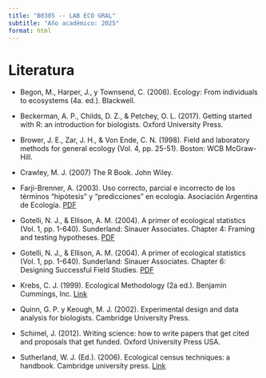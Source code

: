 ```yaml
---
title: "B0305 -- LAB ECO GRAL"
subtitle: "Año académico: 2025"
format: html
---
```


# Literatura

* Begon, M., Harper, J., y Townsend, C. (2006). Ecology: From individuals to ecosystems
(4a. ed.). Blackwell.

* Beckerman, A. P., Childs, D. Z., & Petchey, O. L. (2017). Getting started with R: an
introduction for biologists. Oxford University Press.

* Brower, J. E., Zar, J. H., & Von Ende, C. N. (1998). Field and laboratory methods for general
ecology (Vol. 4, pp. 25-51). Boston: WCB McGraw-Hill.

* Crawley, M. J. (2007) The R Book. John Wiley.

* Farji-Brenner, A. (2003). Uso correcto, parcial e incorrecto de los términos "hipótesis" y "predicciones" en ecología. Asociación Argentina de Ecología. <a href="refs/Farji-Brenner-2003.pdf" target="_blank">PDF</a>

* Gotelli, N. J., & Ellison, A. M. (2004). A primer of ecological statistics (Vol. 1, pp. 1-640). Sunderland: Sinauer Associates. Chapter 4: Framing and testing hypotheses. <a href="refs/Gotelli-2004-cap-4.pdf" target="_blank">PDF</a>

* Gotelli, N. J., & Ellison, A. M. (2004). A primer of ecological statistics (Vol. 1, pp. 1-640). Sunderland: Sinauer Associates. Chapter 6: Designing Successful Field Studies. <a href="refs/Gotelli-2004-cap-6.pdf" target="_blank">PDF</a>

* Krebs, C. J. (1999). Ecological Methodology (2a ed.). Benjamin Cummings, Inc.
<a href="http://www.zoology.ubc.ca/~krebs/books.html" target="_blank">Link</a>

* Quinn, G. P. y Keough, M. J. (2002). Experimental design and data analysis for
biologists. Cambridge University Press.

* Schimel, J. (2012). Writing science: how to write papers that get cited and proposals
that get funded. Oxford University Press USA.

* Sutherland, W. J. (Ed.). (2006). Ecological census techniques: a handbook. Cambridge
university press. <a href="https://www.researchgate.net/publication/273070581_Ecological_Census_Techniques_A_Handbook" target="_blank" >Link</a>